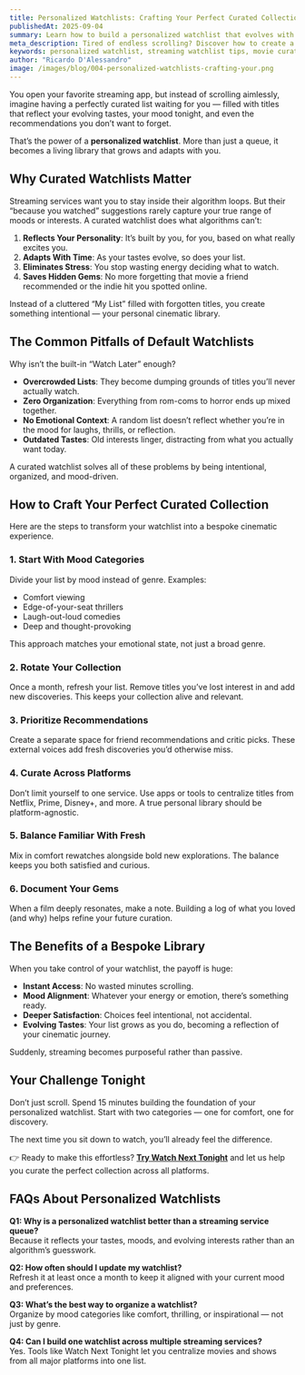 ```yaml
---
title: Personalized Watchlists: Crafting Your Perfect Curated Collection for Any Mood
publishedAt: 2025-09-04
summary: Learn how to build a personalized watchlist that evolves with your tastes and mood, transforming your streaming habits into a bespoke cinematic library.
meta_description: Tired of endless scrolling? Discover how to create a personalized watchlist that reflects your evolving tastes and moods, like a custom-built streaming library.
keywords: personalized watchlist, streaming watchlist tips, movie curation, streaming recommendations, watchlist by mood, curated movie library
author: "Ricardo D'Alessandro"
image: /images/blog/004-personalized-watchlists-crafting-your.png
---
```


You open your favorite streaming app, but instead of scrolling aimlessly, imagine having a perfectly curated list waiting for you — filled with titles that reflect your evolving tastes, your mood tonight, and even the recommendations you don’t want to forget.

That’s the power of a **personalized watchlist**. More than just a queue, it becomes a living library that grows and adapts with you.

## Why Curated Watchlists Matter

Streaming services want you to stay inside their algorithm loops. But their “because you watched” suggestions rarely capture your true range of moods or interests. A curated watchlist does what algorithms can’t:

1. **Reflects Your Personality**: It’s built by you, for you, based on what really excites you.
2. **Adapts With Time**: As your tastes evolve, so does your list.
3. **Eliminates Stress**: You stop wasting energy deciding what to watch.
4. **Saves Hidden Gems**: No more forgetting that movie a friend recommended or the indie hit you spotted online.

Instead of a cluttered “My List” filled with forgotten titles, you create something intentional — your personal cinematic library.

## The Common Pitfalls of Default Watchlists

Why isn’t the built-in “Watch Later” enough?

- **Overcrowded Lists**: They become dumping grounds of titles you’ll never actually watch.
- **Zero Organization**: Everything from rom-coms to horror ends up mixed together.
- **No Emotional Context**: A random list doesn’t reflect whether you’re in the mood for laughs, thrills, or reflection.
- **Outdated Tastes**: Old interests linger, distracting from what you actually want today.

A curated watchlist solves all of these problems by being intentional, organized, and mood-driven.

## How to Craft Your Perfect Curated Collection

Here are the steps to transform your watchlist into a bespoke cinematic experience.

### 1. Start With Mood Categories

Divide your list by mood instead of genre. Examples:

- Comfort viewing
- Edge-of-your-seat thrillers
- Laugh-out-loud comedies
- Deep and thought-provoking

This approach matches your emotional state, not just a broad genre.

### 2. Rotate Your Collection

Once a month, refresh your list. Remove titles you’ve lost interest in and add new discoveries. This keeps your collection alive and relevant.

### 3. Prioritize Recommendations

Create a separate space for friend recommendations and critic picks. These external voices add fresh discoveries you’d otherwise miss.

### 4. Curate Across Platforms

Don’t limit yourself to one service. Use apps or tools to centralize titles from Netflix, Prime, Disney+, and more. A true personal library should be platform-agnostic.

### 5. Balance Familiar With Fresh

Mix in comfort rewatches alongside bold new explorations. The balance keeps you both satisfied and curious.

### 6. Document Your Gems

When a film deeply resonates, make a note. Building a log of what you loved (and why) helps refine your future curation.

## The Benefits of a Bespoke Library

When you take control of your watchlist, the payoff is huge:

- **Instant Access**: No wasted minutes scrolling.
- **Mood Alignment**: Whatever your energy or emotion, there’s something ready.
- **Deeper Satisfaction**: Choices feel intentional, not accidental.
- **Evolving Tastes**: Your list grows as you do, becoming a reflection of your cinematic journey.

Suddenly, streaming becomes purposeful rather than passive.

## Your Challenge Tonight

Don’t just scroll. Spend 15 minutes building the foundation of your personalized watchlist. Start with two categories — one for comfort, one for discovery.

The next time you sit down to watch, you’ll already feel the difference.

👉 Ready to make this effortless? **[Try Watch Next Tonight](https://watchnexttonight.com)** and let us help you curate the perfect collection across all platforms.

## FAQs About Personalized Watchlists

**Q1: Why is a personalized watchlist better than a streaming service queue?**  
Because it reflects your tastes, moods, and evolving interests rather than an algorithm’s guesswork.

**Q2: How often should I update my watchlist?**  
Refresh it at least once a month to keep it aligned with your current mood and preferences.

**Q3: What’s the best way to organize a watchlist?**  
Organize by mood categories like comfort, thrilling, or inspirational — not just by genre.

**Q4: Can I build one watchlist across multiple streaming services?**  
Yes. Tools like Watch Next Tonight let you centralize movies and shows from all major platforms into one list.
